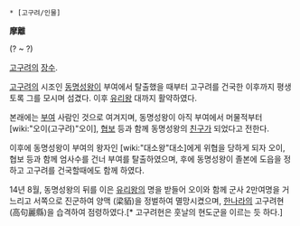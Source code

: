  * [고구려/인물]

'''摩離'''

(? ~ ?)

[[고구려]]의 [[장수]].

[[고구려]]의 시조인 [[동명성왕]]이 부여에서 탈출했을 때부터 고구려를 건국한 이후까지 평생토록 그를 모시며 섬겼다. 이후 [[유리왕]] 대까지 활약하였다.

본래에는 [[부여]] 사람인 것으로 여겨지며, 동명성왕이 아직 부여에서 머물적부터 [wiki:"오이(고구려)"오이], [[협보]] 등과 함께 동명성왕의 [[친구]]가 되었다고 전한다.

이후에 동명성왕이 부여의 왕자인 [wiki:"대소왕"대소]에게 위협을 당하게 되자 오이, 협보 등과 함께 엄사수를 건너 부여를 탈출하였으며, 후에 동명성왕이 졸본에 도읍을 정하고 고구려를 건국할때에도 함께 하였다.

14년 8월, 동명성왕의 뒤를 이은 [[유리왕]]의 명을 받들어 오이와 함께 군사 2만여명을 거느리고 서쪽으로 진군하여 양맥 (梁貊)을 정벌하여 멸망시켰으며, [[한나라]]의 고구려현(高句麗縣)을 습격하여 점령하였다.[* 고구려현은 훗날의 현도군을 이르는 듯 하다.]





